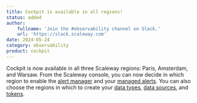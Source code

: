 ```yaml
---
title: Cockpit is available in all regions!
status: added
author:
    fullname: 'Join the #observability channel on Slack.'
    url: 'https://slack.scaleway.com'
date: 2024-05-24
category: observability
product: cockpit
---
```


Cockpit is now available in all three Scaleway regions: Paris, Amsterdam, and Warsaw. From the Scaleway console, you can now decide in which region to enable the [alert manager](/observability/cockpit/concepts/#alert-manager) and your [managed alerts](/observability/cockpit/concepts/#managed-alerts). You can also choose the regions in which to create your [data types](/observability/cockpit/concepts/#data-types), [data sources](/observability/cockpit/concepts/#data-sources), and [tokens](/observability/cockpit/concepts/#tokens).

